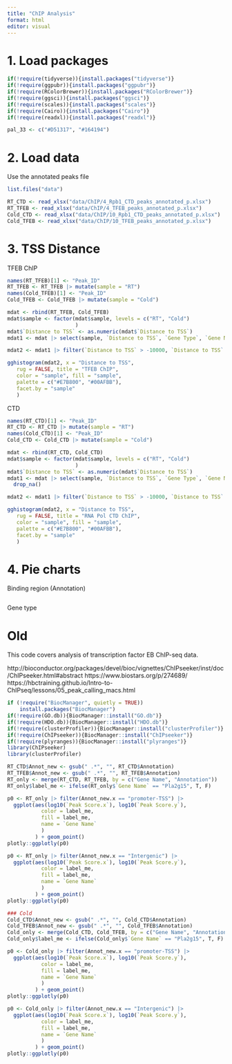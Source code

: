 ```yaml
---
title: "ChIP Analysis"
format: html
editor: visual
---
```


# 1. Load packages

```r
if(!require(tidyverse)){install.packages("tidyverse")}
if(!require(ggpubr)){install.packages("ggpubr")}
if(!require(RColorBrewer)){install.packages("RColorBrewer")}
if(!require(ggsci)){install.packages("ggsci")}
if(!require(scales)){install.packages("scales")}
if(!require(Cairo)){install.packages("Cairo")}
if(!require(readxl)){install.packages("readxl")}

pal_33 <- c("#D51317", "#164194")
```

# 2. Load data
Use the annotated peaks file

```r
list.files("data")

RT_CTD <- read_xlsx("data/ChIP/4_Rpb1_CTD_peaks_annotated_p.xlsx")
RT_TFEB <- read_xlsx("data/ChIP/4_TFEB_peaks_annotated_p.xlsx")
Cold_CTD <- read_xlsx("data/ChIP/10_Rpb1_CTD_peaks_annotated_p.xlsx")
Cold_TFEB <- read_xlsx("data/ChIP/10_TFEB_peaks_annotated_p.xlsx")
```

# 3. TSS Distance

TFEB ChIP
```r
names(RT_TFEB)[1] <- "Peak_ID"
RT_TFEB <- RT_TFEB |> mutate(sample = "RT")
names(Cold_TFEB)[1] <- "Peak_ID"
Cold_TFEB <- Cold_TFEB |> mutate(sample = "Cold")

mdat <- rbind(RT_TFEB, Cold_TFEB)
mdat$sample <- factor(mdat$sample, levels = c("RT", "Cold")
                      )
mdat$`Distance to TSS` <- as.numeric(mdat$`Distance to TSS`)
mdat1 <- mdat |> select(sample, `Distance to TSS`, `Gene Type`, `Gene Name`, Annotation) |> drop_na()

mdat2 <- mdat1 |> filter(`Distance to TSS` > -10000, `Distance to TSS` < 10000)

gghistogram(mdat2, x = "Distance to TSS",
   rug = FALSE, title = "TFEB ChIP",
   color = "sample", fill = "sample",
   palette = c("#E7B800", "#00AFBB"),
   facet.by = "sample"
   )
```

CTD
```r
names(RT_CTD)[1] <- "Peak_ID"
RT_CTD <- RT_CTD |> mutate(sample = "RT")
names(Cold_CTD)[1] <- "Peak_ID"
Cold_CTD <- Cold_CTD |> mutate(sample = "Cold")

mdat <- rbind(RT_CTD, Cold_CTD)
mdat$sample <- factor(mdat$sample, levels = c("RT", "Cold")
                      )
mdat$`Distance to TSS` <- as.numeric(mdat$`Distance to TSS`)
mdat1 <- mdat |> select(sample, `Distance to TSS`, `Gene Type`, `Gene Name`, Annotation) |> 
  drop_na()

mdat2 <- mdat1 |> filter(`Distance to TSS` > -10000, `Distance to TSS` < 10000)

gghistogram(mdat2, x = "Distance to TSS",
   rug = FALSE, title = "RNA Pol CTD ChIP",
   color = "sample", fill = "sample",
   palette = c("#E7B800", "#00AFBB"),
   facet.by = "sample"
   )
```



# 4. Pie charts
Binding region (Annotation)
```r

```
Gene type


# Old
This code covers analysis of transcription factor EB ChIP-seq data.

http://bioconductor.org/packages/devel/bioc/vignettes/ChIPseeker/inst/doc/ChIPseeker.html#abstract https://www.biostars.org/p/274689/ https://hbctraining.github.io/Intro-to-ChIPseq/lessons/05_peak_calling_macs.html
```r
if (!require("BiocManager", quietly = TRUE))
    install.packages("BiocManager")
if(!require(GO.db)){BiocManager::install("GO.db")}
if(!require(HDO.db)){BiocManager::install("HDO.db")}
if(!require(clusterProfiler)){BiocManager::install("clusterProfiler")}
if(!require(ChIPseeker)){BiocManager::install("ChIPseeker")}
if(!require(plyranges)){BiocManager::install("plyranges")}
library(ChIPseeker)
library(clusterProfiler)

RT_CTD$Annot_new <- gsub(" .*", "", RT_CTD$Annotation)
RT_TFEB$Annot_new <- gsub(" .*", "", RT_TFEB$Annotation)
RT_only <- merge(RT_CTD, RT_TFEB, by = c("Gene Name", "Annotation"))
RT_only$label_me <- ifelse(RT_only$`Gene Name` == "Pla2g15", T, F)

p0 <- RT_only |> filter(Annot_new.x == "promoter-TSS") |>
  ggplot(aes(log10(`Peak Score.x`), log10(`Peak Score.y`), 
           color = label_me,
           fill = label_me,
           name = `Gene Name`
           )
         ) + geom_point()
plotly::ggplotly(p0)

p0 <- RT_only |> filter(Annot_new.x == "Intergenic") |>
  ggplot(aes(log10(`Peak Score.x`), log10(`Peak Score.y`), 
           color = label_me,
           fill = label_me,
           name = `Gene Name`
           )
         ) + geom_point()
plotly::ggplotly(p0)

### Cold
Cold_CTD$Annot_new <- gsub(" .*", "", Cold_CTD$Annotation)
Cold_TFEB$Annot_new <- gsub(" .*", "", Cold_TFEB$Annotation)
Cold_only <- merge(Cold_CTD, Cold_TFEB, by = c("Gene Name", "Annotation"))
Cold_only$label_me <- ifelse(Cold_only$`Gene Name` == "Pla2g15", T, F)

p0 <- Cold_only |> filter(Annot_new.x == "promoter-TSS") |>
  ggplot(aes(log10(`Peak Score.x`), log10(`Peak Score.y`), 
           color = label_me,
           fill = label_me,
           name = `Gene Name`
           )
         ) + geom_point()
plotly::ggplotly(p0)

p0 <- Cold_only |> filter(Annot_new.x == "Intergenic") |>
  ggplot(aes(log10(`Peak Score.x`), log10(`Peak Score.y`), 
           color = label_me,
           fill = label_me,
           name = `Gene Name`
           )
         ) + geom_point()
plotly::ggplotly(p0)
```
